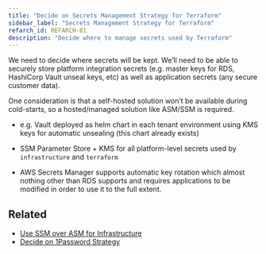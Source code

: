 ```yaml
---
title: "Decide on Secrets Management Strategy for Terraform"
sidebar_label: "Secrets Management Strategy for Terraform"
refarch_id: REFARCH-81
description: "Decide where to manage secrets used by Terraform"
---
```


We need to decide where secrets will be kept. We’ll need to be able to securely store platform integration secrets (e.g. master keys for RDS, HashiCorp Vault unseal keys, etc) as well as application secrets (any secure customer data).

One consideration is that a self-hosted solution won’t be available during cold-starts, so a hosted/managed solution
like ASM/SSM is required.

- e.g. Vault deployed as helm chart in each tenant environment using KMS keys for automatic unsealing (this chart
  already exists)

- SSM Parameter Store + KMS for all platform-level secrets used by `infrastructure` and `terraform`

- AWS Secrets Manager supports automatic key rotation which almost nothing other than RDS supports and requires
  applications to be modified in order to use it to the full extent.

## Related

- [Use SSM over ASM for Infrastructure](/resources/adrs/adopted/use-ssm-over-asm-for-infrastructure)
- [Decide on 1Password Strategy](/layers/foundation/design-decisions/decide-on-1password-strategy)
